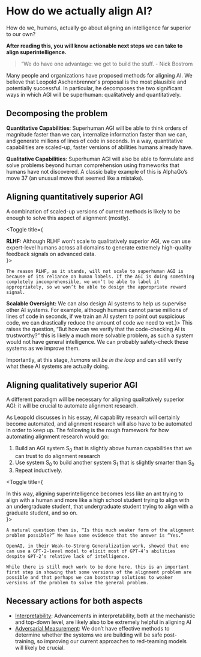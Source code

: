 
# How do we actually align AI?

<Promise>
How do we, humans, actually go about aligning an intelligence far superior to our own?

**After reading this, you will know actionable next steps we can take to align superintelligence.**

</Promise>

> “We do have one advantage: we get to build the stuff. - Nick Bostrom

Many people and organizations have proposed methods for aligning AI. We believe that Leopold Aschenbrenner's proposal is the most plausible and potentially successful. In particular, he decomposes the two significant ways in which AGI will be superhuman: qualitatively and quantitatively.

## Decomposing the problem

**Quantitative Capabilities**: Superhuman AGI will be able to think orders of magnitude faster than we can, internalize information faster than we can, and generate millions of lines of code in seconds. In a way, quantitative capabilities are scaled-up, faster versions of abilities humans already have.

**Qualitative Capabilities**: Superhuman AGI will also be able to formulate and solve problems beyond human comprehension using frameworks that humans have not discovered. A classic baby example of this is AlphaGo’s move 37 (an unusual move that seemed like a mistake).

## Aligning quantitatively superior AGI

A combination of scaled-up versions of current methods is likely to be enough to solve this aspect of alignment (mostly).

<Toggle title={<div><b>RLHF:</b> Although RLHF won’t scale to qualitatively superior AGI, we can use expert-level humans across all domains to generate extremely high-quality feedback signals on advanced data.</div>}>

    The reason RLHF, as it stands, will not scale to superhuman AGI is because of its reliance on human labels. If the AGI is doing something completely incomprehensible, we won’t be able to label it appropriately, so we won’t be able to design the appropriate reward signal.
</Toggle>
<Toggle title={<div><b>Scalable Oversight:</b> We can also design AI systems to help us supervise other AI systems. For example, although humans cannot parse millions of lines of code in seconds, if we train an AI system to point out suspicious code, we can drastically reduce the amount of code we need to vet.</div>}>
    This raises the question, “But how can we verify that the code-checking AI is trustworthy?” this is likely a much more solvable problem, as such a system would not have general intelligence. We can probably safety-check these systems as we improve them.
</Toggle>

Importantly, at this stage, *humans will be in the loop* and can still verify what these AI systems are actually doing. 

## Aligning qualitatively superior AGI
A different paradigm will be necessary for aligning qualitatively superior AGI: it will be crucial to automate alignment research. 

As Leopold discusses in his essay, AI capability research will certainly become automated, and alignment research will also have to be automated in order to keep up. The following is the rough framework for how automating alignment research would go:

1. Build an AGI system S<sub>0</sub> that is slightly above human capabilities that we can trust to do alignment research
2. Use system S<sub>0</sub> to build another system S<sub>1</sub> that is slightly smarter than S<sub>0</sub>
3. Repeat inductively.

<Toggle title={<div>In this way, aligning superintelligence becomes less like an ant trying to align with a human and more like a high school student trying to align with an undergraduate student, that undergraduate student trying to align with a graduate student, and so on.</div>}>
    
    A natural question then is, “Is this much weaker form of the alignment problem possible?” We have some evidence that the answer is “Yes.”
    
    OpenAI, in their Weak-to-Strong Generalization work, showed that one can use a GPT-2-level model to elicit most of GPT-4’s abilities despite GPT-2’s relative lack of intelligence.
    
    While there is still much work to be done here, this is an important first step in showing that some versions of the alignment problem are possible and that perhaps we can bootstrap solutions to weaker versions of the problem to solve the general problem.
</Toggle>

## Necessary actions for both aspects
- [Interpretability](https://transformer-circuits.pub/): Advancements in interpretability, both at the mechanistic and top-down level, are likely also to be extremely helpful in aligning AI
- [Adversarial Measurement](https://arxiv.org/abs/2202.03286): We don’t have effective methods to determine whether the systems we are building will be safe post-training, so improving our current approaches to red-teaming models will likely be crucial.